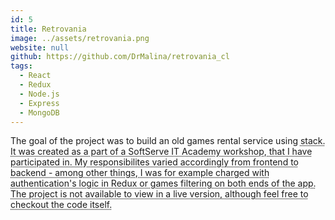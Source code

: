 ```yaml
---
id: 5
title: Retrovania
image: ../assets/retrovania.png
website: null
github: https://github.com/DrMalina/retrovania_cl
tags:
  - React
  - Redux
  - Node.js
  - Express
  - MongoDB
---
```



The goal of the project was to build an old games rental service using <Abbr title='MongoDB, Express, React, Node' text='MERN'/> stack. It was created as a part of a SoftServe IT Academy workshop, that I have participated in. My responsibilites varied accordingly from frontend to backend - among other things, I was for example charged with authentication's logic in Redux or games filtering on both ends of the app. The project is not available to view in a live version, although feel free to checkout the code itself.
